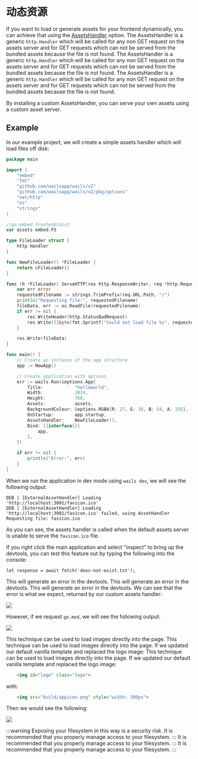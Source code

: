 # 动态资源

If you want to load or generate assets for your frontend dynamically, you can achieve that using the [AssetsHandler](../reference/options#assetshandler) option. The AssetsHandler is a generic `http.Handler` which will be called for any non GET request on the assets server and for GET requests which can not be served from the bundled assets because the file is not found. The AssetsHandler is a generic `http.Handler` which will be called for any non GET request on the assets server and for GET requests which can not be served from the bundled assets because the file is not found. The AssetsHandler is a generic `http.Handler` which will be called for any non GET request on the assets server and for GET requests which can not be served from the bundled assets because the file is not found.

By installing a custom AssetsHandler, you can serve your own assets using a custom asset server.

## Example

In our example project, we will create a simple assets handler which will load files off disk:

```go title=main.go {16-35,49}
package main

import (
    "embed"
    "fmt"
    "github.com/wailsapp/wails/v2"
    "github.com/wailsapp/wails/v2/pkg/options"
    "net/http"
    "os"
    "strings"
)

//go:embed frontend/dist
var assets embed.FS

type FileLoader struct {
    http.Handler
}

func NewFileLoader() *FileLoader {
    return &FileLoader{}
}

func (h *FileLoader) ServeHTTP(res http.ResponseWriter, req *http.Request) {
    var err error
    requestedFilename := strings.TrimPrefix(req.URL.Path, "/")
    println("Requesting file:", requestedFilename)
    fileData, err := os.ReadFile(requestedFilename)
    if err != nil {
        res.WriteHeader(http.StatusBadRequest)
        res.Write([]byte(fmt.Sprintf("Could not load file %s", requestedFilename)))
    }

    res.Write(fileData)
}

func main() {
    // Create an instance of the app structure
    app := NewApp()

    // Create application with options
    err := wails.Run(&options.App{
        Title:            "helloworld",
        Width:            1024,
        Height:           768,
        Assets:           assets,
        BackgroundColour: &options.RGBA{R: 27, G: 38, B: 54, A: 255},
        OnStartup:        app.startup,
        AssetsHandler:    NewFileLoader(),
        Bind: []interface{}{
            app,
        },
    })

    if err != nil {
        println("Error:", err)
    }
}
```

When we run the application in dev mode using `wails dev`, we will see the following output:

```
DEB | [ExternalAssetHandler] Loading 'http://localhost:3001/favicon.ico'
DEB | [ExternalAssetHandler] Loading 'http://localhost:3001/favicon.ico' failed, using AssetHandler
Requesting file: favicon.ico
```
As you can see, the assets handler is called when the default assets server is unable to serve the `favicon.ico` file.

If you right click the main application and select "inspect" to bring up the devtools, you can test this feature out by typing the following into the console:

```
let response = await fetch('does-not-exist.txt');
```
This will generate an error in the devtools. This will generate an error in the devtools. This will generate an error in the devtools. We can see that the error is what we expect, returned by our custom assets handler:

<p className="text--center">
    <img src="/img/assetshandler-does-not-exist.png"></img>
</p>

However, if we request `go.mod`, we will see the following output:

<p className="text--center">
    <img src="/img/assetshandler-go-mod.png"></img>
</p>

This technique can be used to load images directly into the page. This technique can be used to load images directly into the page. If we updated our default vanilla template and replaced the logo image: This technique can be used to load images directly into the page. If we updated our default vanilla template and replaced the logo image:
```html
    <img id="logo" class="logo">
```
with:
```html
    <img src="build/appicon.png" style="width: 300px">
```
Then we would see the following:

<p className="text--center">
    <img src="/img/assetshandler-image.png" style={{"width": "75%"}}></img>
</p>

:::warning
Exposing your filesystem in this way is a security risk. It is recommended that you properly manage access
to your filesystem.
::: It is recommended that you properly manage access
to your filesystem.
::: It is recommended that you properly manage access
to your filesystem.
:::

